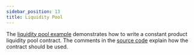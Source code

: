 ```yaml
---
sidebar_position: 13
title: Liquidity Pool
---
```


The [liquidity pool example] demonstrates how to write a constant product
liquidity pool contract. The comments in the [source code] explain how the contract should
be used.

[liquidity pool example]: https://github.com/stellar/soroban-examples/tree/v0.1.0/liquidity_pool
[source code]: https://github.com/stellar/soroban-examples/blob/v0.1.0/liquidity_pool/src/lib.rs#L143
